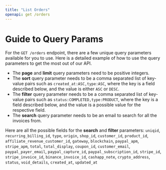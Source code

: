 ```yaml
---
title: "List Orders"
openapi: get /orders
---
```


# Guide to Query Params
For the `GET /orders` endpoint, there are a few unique query parameters available for you to use. Here is a detailed example of how to use the query parameters to get the most out of our API. 
- The **page** and **limit** query parameters need to be positive integers.
- The **sort** query parameter needs to be a comma separated list of key-value pairs such as `created_at:ASC,type:ASC`, where the key is a field described below, and the value is either `ASC` or `DESC`.
- The **filter** query parameter needs to be a comma separated list of key-value pairs such as `status:COMPLETED,type:PRODUCT`, where the key is a field described below, and the value is a possible value for the respective field.
- The **search** query parameter needs to be an email to search for all the invoices from.

Here are all the possible fields for the **search** and **filter** parameters: `uniqid`, `recurring_billing_id`, `type`, `origin`, `shop_id`, `customer_id`, `product_id`, `affiliate_revenue_customer_id`, `gateway`, `blockchain`, `paypal_apm`, `stripe_apm`, `total`, `total_display`, `coupon_id`, `customer_email`, `paypal_payer_email`, `paypal_capture_id`, `paypal_subscription_id`, `stripe_id`, `stripe_invoice_id`, `binance_invoice_id`, `cashapp_note`, `crypto_address`, `status`, `void_details`, `created_at`, `updated_at`